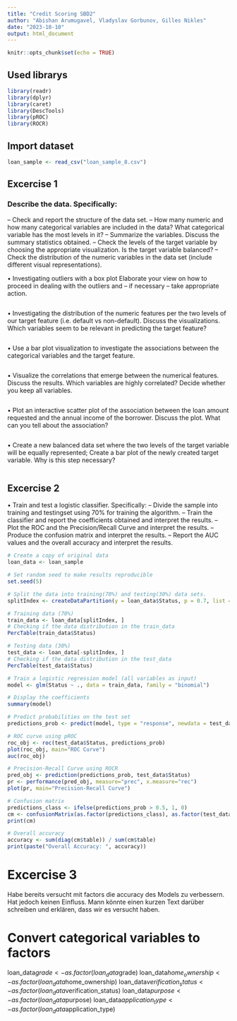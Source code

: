 ```yaml
---
title: "Credit Scoring SBD2"
author: "Abishan Arumugavel, Vladyslav Gorbunov, Gilles Nikles"
date: "2023-10-10"
output: html_document
---
```


```r
knitr::opts_chunk$set(echo = TRUE)
```

## Used librarys
```r
library(readr)
library(dplyr)
library(caret)
library(DescTools)
library(pROC)
library(ROCR)
```


## Import dataset
```r
loan_sample <- read_csv("loan_sample_8.csv")
```


## Excercise 1

### Describe the data. Specifically:

– Check and report the structure of the data set.
– How many numeric and how many categorical variables are included in the data? What categorical variable has the most levels in it?
– Summarize the variables. Discuss the summary statistics obtained.
– Check the levels of the target variable by choosing the appropriate visualization. Is the target variable balanced?
– Check the distribution of the numeric variables in the data set (include different visual representations).



• Investigating outliers with a box plot
Elaborate your view on how to proceed in dealing with the outliers and – if necessary – take appropriate action.
```r


```

• Investigating the distribution of the numeric features per the two levels of our target feature
(i.e. default vs non-default). Discuss the visualizations. Which variables seem to be relevant in predicting the target feature?
```r


```

• Use a bar plot visualization to investigate the associations between the categorical variables and the target feature.
```r


```

• Visualize the correlations that emerge between the numerical features. Discuss the results. Which variables are highly correlated? Decide whether you keep all variables.
```r


```

• Plot an interactive scatter plot of the association between the loan amount requested and the annual income of the borrower. Discuss the plot. What can you tell about the association?
```r


```

• Create a new balanced data set where the two levels of the target variable will be equally represented; Create a bar plot of the newly created target variable. Why is this step necessary?
```r


```


## Excercise 2
• Train and test a logistic classifier. Specifically:
– Divide the sample into training and testingset using 70% for training the algorithm. – Train the classifier and report the coefficients obtained and interpret the results. – Plot the ROC and the Precision/Recall Curve and interpret the results.
– Produce the confusion matrix and interpret the results.
– Report the AUC values and the overall accuracy and interpret the results.
```r
# Create a copy of original data
loan_data <- loan_sample
```


```r
# Set random seed to make results reproducible
set.seed(5)

# Split the data into training(70%) and testing(30%) data sets.
splitIndex <- createDataPartition(y = loan_data$Status, p = 0.7, list = FALSE)

# Training data (70%)
train_data <- loan_data[splitIndex, ]
# Checking if the data distribution in the train_data
PercTable(train_data$Status)

# Testing data (30%)
test_data <- loan_data[-splitIndex, ]
# Checking if the data distribution in the test_data
PercTable(test_data$Status)

# Train a logistic regression model (all variables as input)
model <- glm(Status ~ ., data = train_data, family = "binomial")

# Display the coefficients
summary(model)

# Predict probabilities on the test set
predictions_prob <- predict(model, type = "response", newdata = test_data)

# ROC curve using pROC
roc_obj <- roc(test_data$Status, predictions_prob)
plot(roc_obj, main="ROC Curve")
auc(roc_obj)

# Precision-Recall Curve using ROCR
pred_obj <- prediction(predictions_prob, test_data$Status)
pr <- performance(pred_obj, measure="prec", x.measure="rec")
plot(pr, main="Precision-Recall Curve")

# Confusion matrix
predictions_class <- ifelse(predictions_prob > 0.5, 1, 0)
cm <- confusionMatrix(as.factor(predictions_class), as.factor(test_data$Status))
print(cm)

# Overall accuracy
accuracy <- sum(diag(cm$table)) / sum(cm$table)
print(paste("Overall Accuracy: ", accuracy))
```
# Excercise 3
Habe bereits versucht mit factors die accuracy des Models zu verbessern. Hat jedoch keinen Einfluss.
Mann könnte einen kurzen Text darüber schreiben und erklären, dass wir es versucht haben.

# Convert categorical variables to factors
loan_data$grade <- as.factor(loan_data$grade)
loan_data$home_ownership <- as.factor(loan_data$home_ownership)
loan_data$verification_status <- as.factor(loan_data$verification_status)
loan_data$purpose <- as.factor(loan_data$purpose)
loan_data$application_type <- as.factor(loan_data$application_type)
